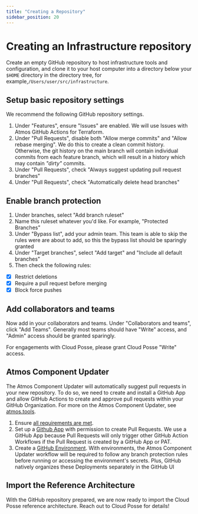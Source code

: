 ```yaml
---
title: "Creating a Repository"
sidebar_position: 20
---
```


# Creating an Infrastructure repository

Create an empty GitHub repository to host infrastructure tools and configuration, and clone it to your host computer
into a directory below your `$HOME` directory in the directory tree, for example,`/Users/user/src/infrastructure`.

## Setup basic repository settings

We recommend the following GitHub repository settings.

1. Under "Features", ensure "Issues" are enabled. We will use Issues with Atmos GitHub Actions for Terraform.
1. Under "Pull Requests", disable both "Allow merge commits" and "Allow rebase merging". We do this to create a clean
   commit history. Otherwise, the git history on the main branch will contain individual commits from each feature
   branch, which will result in a history which may contain _"dirty"_ commits.
1. Under "Pull Requests", check "Always suggest updating pull request branches"
1. Under "Pull Requests", check "Automatically delete head branches"

## Enable branch protection

1. Under branches, select "Add branch ruleset"
1. Name this ruleset whatever you'd like. For example, "Protected Branches"
1. Under "Bypass list", add your admin team. This team is able to skip the rules were are about to add, so this the
   bypass list should be sparingly granted
1. Under "Target branches", select "Add target" and "Include all default branches"
1. Then check the following rules:

- [x] Restrict deletions
- [x] Require a pull request before merging
- [x] Block force pushes

## Add collaborators and teams

Now add in your collaborators and teams. Under "Collaborators and teams", click "Add Teams". Generally most teams should
have "Write" access, and "Admin" access should be granted sparingly.

For engagements with Cloud Posse, please grant Cloud Posse "Write" access.

## Atmos Component Updater

The Atmos Component Updater will automatically suggest pull requests in your new repository. To do so, we need to create
and install a GitHub App and allow GitHub Actions to create and approve pull requests within your GitHub Organization.
For more on the Atmos Component Updater, see
[atmos.tools](https://atmos.tools/integrations/github-actions/component-updater).

1. Ensure [all requirements are met](https://atmos.tools/integrations/github-actions/component-updater/#requirements).
1. Set up a [Github App](https://atmos.tools/integrations/github-actions/component-updater/#using-a-github-app) with
   permission to create Pull Requests. We use a GitHub App because Pull Requests will only trigger other GitHub Action
   Workflows if the Pull Request is created by a GitHub App or PAT.
1. Create a
   [GitHub Environment](https://atmos.tools/integrations/github-actions/component-updater/#using-github-environments).
   With environments, the Atmos Component Updater workflow will be required to follow any branch protection rules before
   running or accessing the environment's secrets. Plus, GitHub natively organizes these Deployments separately in the
   GitHub UI

## Import the Reference Architecture

With the GitHub repository prepared, we are now ready to import the Cloud Posse reference architecture. Reach out to
Cloud Posse for details!
